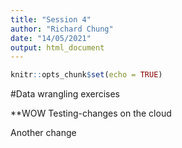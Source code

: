 ```yaml
---
title: "Session 4"
author: "Richard Chung"
date: "14/05/2021"
output: html_document
---
```


```r
knitr::opts_chunk$set(echo = TRUE)
```

#Data wrangling exercises

**WOW
Testing-changes on the cloud

Another change